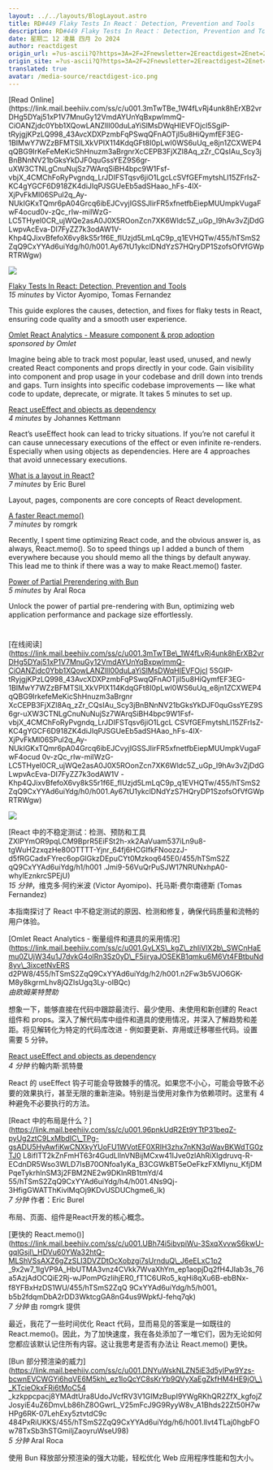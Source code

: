 ```yaml
---
layout: ../../layouts/BlogLayout.astro
title: RD#449 Flaky Tests In React： Detection, Prevention and Tools
description: RD#449 Flaky Tests In React： Detection, Prevention and Tools
date: 星期二 12 凌晨 四月 2o 2024
author: reactdigest
origin_url: =?us-ascii?Q?https=3A=2F=2Fnewsletter=2Ereactdigest=2Enet=2Fp=2Fflaky-tests-react-detecti?= =?us-ascii?Q?on-prevention-tools?=
origin_site: =?us-ascii?Q?https=3A=2F=2Fnewsletter=2Ereactdigest=2Enet=2Fp=2Fflaky-tests-react-detecti?= =?us-ascii?Q?on-prevention-tools?=
translated: true
avatar: /media-source/reactdigest-ico.png
---
```



<Reference client:only="react" title="RD#449 Flaky Tests In React： Detection, Prevention and Tools" url="=?us-ascii?Q?https=3A=2F=2Fnewsletter=2Ereactdigest=2Enet=2Fp=2Fflaky-tests-react-detecti?= =?us-ascii?Q?on-prevention-tools?=" />

<Detail client:only="react">
	[Read Online](https://link.mail.beehiiv.com/ss/c/u001.3mTwTBe_1W4fLvRj4unk8hErXB2vrDHg5DYaj51xP1V7MnuGy12VmdAYUnYqBxpwlmmQ-CiOANZjdc0Ybb1XQowLANZllI00duLaYiSlMsDWqHIEVFOjcl5SgiP-tRyjgjKPzLQ998_43AvcXDXPzmbFqPSwqQFnAOTjI5u8HiQymfEF3EG-1BIMwY7WZzBFMTSILXkVPIX114KdqGFt8I0pLwI0WS6uUq_e8jn1ZCXWEP4qQBG9IrKeFeMeKicShHnuzm3aBrgnrXcCEPB3FjXZl8Aq_zZr_CQsIAu_Scy3jBnBNnNV21bGksYkDJF0quGssYEZ9S6gr-uXW3CTNLgCnuNujSz7WArqSiBH4bpc9W1Fsf-vbjX_4CMChFoRyPvgndq_LrJDIFSTqsv6jiO1LgcLcSVfGEFmytshLl15ZFrIsZ-KC4gYGCF6D918ZK4diJIqPJSGUeEb5adSHaao_hFs-4lX-XjPvFkMl06SPul2q_Ay-NUkIGKxTQmr6pA04Grcq6ibEJCvyjIGSSJlirFR5xfnetfbEiepMUUmpkVugaFwF4ocud0v-zQc_rIw-miIWzG-LC5THyeI0CR_ujWQe2asA0J0X5ROonZcn7XK6Wldc5Z_uGp_l9hAv3vZjDdGLwpvAcEva-DI7FyZZ7k3odAW1V-Khp4QJixvBfefoX6vy8kS5r1f6E_flUzjd5LmLqC9p_q1EVHQTw/455/hTSmS2ZqQ9CxYYAd6uiYdg/h0/h001.Ay67tU1ykclDNdYzS7HQryDP1SzofsOfVfGWpRTRWgw)

![](https://link.mail.beehiiv.com/ss/o/u001.Btu2bd7uwPPtNpvEhFUmtA/455/hTSmS2ZqQ9CxYYAd6uiYdg/ho.gif)

[Flaky Tests In React: Detection, Prevention and Tools](https://link.mail.beehiiv.com/ss/c/u001.umaHyWnMavjtWWn_0mUAO7Xeh93nnKEe_x2Irs-5DUOtu4jDY0RQa2p_juDc02dJDZ7B6XRxg5pJzSOoaPtTanNBI8GLfV1a1ozNK7a4ZXlPYmOR9pqLCM9BprR5EiFSt2h-xk2AaVuam537iLn9u8-tgWuH2zxqzHe80OTTTT-Yjnr_64fj6HCGIfkFNoozzJ-d5fRGCadxFYrec6opGlGkzDEpuCYt0Mzkoq645E0/455/hTSmS2ZqQ9CxYYAd6uiYdg/h1/h001.Jmi9-56VuQrPuSJW17NRUNxhpA0-whylEznkrcSPEjU)  
_15 minutes_ by Victor Ayomipo, Tomas Fernandez

This guide explores the causes, detection, and fixes for flaky tests in React, ensuring code quality and a smooth user experience.

[Omlet React Analytics - Measure component & prop adoption](https://link.mail.beehiiv.com/ss/c/u001.GyLXS_kgZ_zhliVlX2b_SWCnHaEmu0ZUjW34u1J7dvkG4olRn3Sz0yD_F5iiryaJOSEKB1qmku6M6Vt4FBtbuNd8yv_3ixcetNvERSd2PW8/455/hTSmS2ZqQ9CxYYAd6uiYdg/h2/h001.n2Fw3b5VJO6GK-M8y8kgrmLhv8jQZIsUgq3Ly-oIBQc)  
_sponsored by Omlet_

Imagine being able to track most popular, least used, unused, and newly created React components and props directly in your code. Gain visibility into component and prop usage in your codebase and drill down into trends and gaps. Turn insights into specific codebase improvements — like what code to update, deprecate, or migrate. It takes 5 minutes to set up.

[React useEffect and objects as dependency](https://link.mail.beehiiv.com/ss/c/u001.XGHModMy7yto-RjzmaUKhYf6Tadtz5p3wSZz-URRP1uAFAta-gvlDeRLxYGk0SMNgMhLhiXJOmQPUONc7byIdTj0PW2470cY6EXx87jzD6ZS_nN3LslpgpMpud1Mq3iCGRpCYI6RS8K_rBJ3_Cew8zPF4Rq5YiCFs_iW13mO3xWJYwfP54R0upeO1OZXXOyJkREzHYRMoy0I84Bm7oDSrlb94YWdxwOtRN8B-WhgOJyWZB3WzsSg3-ckFZvzGo7dNMJHOqdZxBWLQKR6o8VJZQ/455/hTSmS2ZqQ9CxYYAd6uiYdg/h3/h001.KRXq9g2N05GMVmMpSWe7Ls6ztGWfBeOg2rnirEh9sqE)  
_4 minutes_ by Johannes Kettmann

React’s useEffect hook can lead to tricky situations. If you’re not careful it can cause unnecessary executions of the effect or even infinite re-renders. Especially when using objects as dependencies. Here are 4 approaches that avoid unnecessary executions.

[What is a layout in React?](https://link.mail.beehiiv.com/ss/c/u001.96pnkUdR2Et9YTtP31beqZ-pyUg2ztC9LxMbdIC_TPg-gsADU5HyAwfiKwCNXkyYUoFU1WVotEF0XRlH3zhx7nKN3qWavBKWdTG0zTJ0L8ifITT2kZnFmHT63r4GudLllnVNBijMCxw41IJve0zlAhRiXIgdruvq-R-ECdnDR5Wso3WLD7IsB70ONfoa1yKa_B3CGWkBT5eOeFkzFXMlynu_KfjDMPqeTykrhlnSM3j2FBM2NE2w9DKlnRB1tmYd/455/hTSmS2ZqQ9CxYYAd6uiYdg/h4/h001.4Ns9Qj-3HfigGWATThKivlMqOj9KDvUSDUChgme6_lk)  
_7 minutes_ by Eric Burel

Layout, pages, components are core concepts of React development.

[A faster React.memo()](https://link.mail.beehiiv.com/ss/c/u001.UBh74i5ibvpiWu-3SxqXvvwS6kwU-gqlGsjl_HDVu60YWa32htQ-MLShVSsAXZ6gZzSLI3DVZDtOcXobzgi7sUrnduQ_J6eELxC1p2_9x2w7_1lgVP9A_HbUTMA3vnz4CVkk7WvaXhYm_ep1aopjDq2fH4JIab3s_76a5AzjAdOCQiE2Rj-wJPomPGzIihjER0_fT1C6URo5_kqHi8qXu6B-ebBNx-f8YFBxHzDS1WU/455/hTSmS2ZqQ9CxYYAd6uiYdg/h5/h001.b5b2fdqmDbA2rDD3WktcgGA8nG4us9WpkfJ-fehq7qk)  
_7 minutes_ by romgrk

Recently, I spent time optimizing React code, and the obvious answer is, as always, React.memo(). So to speed things up I added a bunch of them everywhere because you should memo all the things by default anyway. This lead me to think if there was a way to make React.memo() faster.

[Power of Partial Prerendering with Bun](https://link.mail.beehiiv.com/ss/c/u001.DNYuWskNLZN5iE3d5ylPw9Yzs-bcwnEVCWGYi6hqVE6M5kh_ez1loQcYC8sKrYb9QVyXaEgZkfHM4HE9jO__KTcieOkxFRi6tMoC54_kzkppcpacj8YMAdtUra8UdoJVcfRV3V1GIMzBupI9YWgRKhQR2ZfX_kgfojZJosyiE4uZ6DmvLb86hZ8OGwrL_V25mFcJ9G9RyyW8v_A1Bhds22Zt50H7wHPg6RK-07LehExy5ztvtdC9c484PxRiUkKS/455/hTSmS2ZqQ9CxYYAd6uiYdg/h6/h001.lIvt4TLaj0hgbFOw78TxSb3hSTGmiljZaoyruWseU98)  
_5 minutes_ by Aral Roca

Unlock the power of partial pre-rendering with Bun, optimizing web application performance and package size effortlessly.

#
</Detail>

\[在线阅读]\(https://link.mail.beehiiv.com/ss/c/u001.3mTwTBe\_1W4fLvRj4unk8hErXB2vrDHg5DYaj51xP1V7MnuGy12VmdAYUnYqBxpwlmmQ-CiOANZjdc0Ybb1XQowLANZllI00duLaYiSlMsDWqHIEVFOjcl 5SGIP-tRyjgjKPzLQ998\_43AvcXDXPzmbFqPSwqQFnAOTjiI5u8HiQymfEF3EG-1BIMwY7WZzBFMTSILXkVPIX114KdqGFt8I0pLwI0WS6uUq\_e8jn1ZCXWEP4qQBG9IrkefeMeKicShHnuzm3aBrgnr XcCEPB3FjXZl8Aq\_zZr\_CQsIAu\_Scy3jBnBNnNV21bGksYkDJF0quGssYEZ9S6gr-uXW3CTNLgCnuNuNujSz7WArqSiBH4bpc9W1Fsf-vbjX\_4CMChFoRyPvgndq\_LrJDIFSTqsv6jiO1LgcL CSVfGEFmytshLl15ZFrIsZ-KC4gYGCF6D918ZK4diJIqPJSGUeEb5adSHAao\_hFs-4lX-XjPvFkMl06SPul2q\_Ay-NUkIGKxTQmr6pA04Grcq6ibEJCvyjIGSSJlirFR5xfnetfbEiepMUUmpkVugaFwF4ocud 0v-zQc\_rIw-miIWzG-LC5THyeI0CR\_ujWQe2asA0J0X5ROonZcn7XK6Wldc5Z\_uGp\_l9hAv3vZjDdGLwpvAcEva-DI7FyZZ7k3odAW1V -Khp4QJixvBfefoX6vy8kS5r1f6E\_flUzjd5LmLqC9p\_q1EVHQTw/455/hTSmS2ZqQ9CxYYAd6uiYdg/h0/h001.Ay67tU1ykclDNdYzS7HQryDP1SzofsOfVfGWpRTRWgw)

![](https://link.mail.beehiiv.com/ss/o/u001.Btu2bd7uwPPtNpvEhFUmtA/455/hTSmS2ZqQ9CxYYAd6uiYdg/ho.gif)

\[React 中的不稳定测试：检测、预防和工具ZXlPYmOR9pqLCM9BprR5EiFSt2h-xk2AaVuam537iLn9u8-tgWuH2zxqzHe80OTTTT-Yjnr\_64fj6HCGIfkFNoozzJ-d5fRGCadxFYrec6opGlGkzDEpuCYt0Mzkoq645E0/455/hTSmS2Z qQ9CxYYAd6uiYdg/h1/h001 .Jmi9-56VuQrPuSJW17NRUNxhpA0-whylEznkrcSPEjU)\
*15 分钟*，维克多·阿约米波 (Victor Ayomipo)、托马斯·费尔南德斯 (Tomas Fernandez)

本指南探讨了 React 中不稳定测试的原因、检测和修复，确保代码质量和流畅的用户体验。

\[Omlet React Analytics - 衡量组件和道具的采用情况]\(https://link.mail.beehiiv.com/ss/c/u001.GyLXS\_kgZ\_zhliVlX2b\_SWCnHaEmu0ZUjW34u1J7dvkG4olRn3Sz0yD\_F5iiryaJOSEKB1qmku6M6Vt4FBtbuNd8yv\_3ixcetNvERS d2PW8/455/hTSmS2ZqQ9CxYYAd6uiYdg/h2/h001.n2Fw3b5VJO6GK-M8y8kgrmLhv8jQZIsUgq3Ly-oIBQc)\
*由欧姆莱特赞助*

想象一下，能够直接在代码中跟踪最流行、最少使用、未使用和新创建的 React 组件和 props。深入了解代码库中组件和道具的使用情况，并深入了解趋势和差距。将见解转化为特定的代码库改进 - 例如要更新、弃用或迁移哪些代码。设置需要 5 分钟。

[React useEffect and objects as dependency](https://link.mail.beehiiv.com/ss/c/u001.XGHModMy7yto-RjzmaUKhYf6Tadtz5p3wSZz-URRP1uAFAta-gvlDeRLxYGk0SMNgMhLhiXJOmQPUONc7byIdTj0PW2470cY6EXx87jzD6ZS_nN3LslpgpMpud1Mq3iCGRpCYI6RS8K_rBJ3_Cew8zPF4Rq5YiCFs_iW13mO3xWJYwfP54R0upeO1OZXXOyJkREzHYRMoy0I84Bm7oDSrlb94YWdxwOtRN8B-WhgOJyWZB3WzsSg3-ckFZvzGo7dNMJHOqdZxBWLQKR6o8VJZQ/455/hTSmS2ZqQ9CxYYAd6uiYdg/h3/h001.KRXq9g2N05GMVmMpSWe7Ls6ztGWfBeOg2rnirEh9sqE)\
*4 分钟* 约翰内斯·凯特曼

React 的 useEffect 钩子可能会导致棘手的情况。如果您不小心，可能会导致不必要的效果执行，甚至无限的重新渲染。特别是当使用对象作为依赖项时。这里有 4 种避免不必要执行的方法。

\[React 中的布局是什么？]\(https://link.mail.beehiiv.com/ss/c/u001.96pnkUdR2Et9YTtP31beqZ-pyUg2ztC9LxMbdIC\_TPg-gsADU5HyAwfiKwCNXkyYUoFU1WVotEF0XRlH3zhx7nKN3qWavBKWdTG0zTJ0 L8ifITT2kZnFmHT63r4GudLllnVNBijMCxw41IJve0zlAhRiXIgdruvq-R-ECdnDR5Wso3WLD7IsB70ONfoa1yKa\_B3CGWkBT5eOeFkzFXMlynu\_KfjDMPqeTykrhlnSM3j2FBM2NE2w9DKlnRB1tmYd/4 55/hTSmS2ZqQ9CxYYAd6uiYdg/h4/h001.4Ns9Qj-3HfigGWATThKivlMqOj9KDvUSDUChgme6\_lk) \
*7 分钟* 作者：Eric Burel

布局、页面、组件是React开发的核心概念。

\[更快的 React.memo()]\(https://link.mail.beehiiv.com/ss/c/u001.UBh74i5ibvpiWu-3SxqXvvwS6kwU-gqlGsjl\_HDVu60YWa32htQ-MLShVSsAXZ6gZzSLI3DVZDtOcXobzgi7sUrnduQ\_J6eELxC1p2 \_9x2w7\_1lgVP9A\_HbUTMA3vnz4CVkk7WvaXhYm\_ep1aopjDq2fH4JIab3s\_76a5AzjAdOCQiE2Rj-wJPomPGzIihjER0\_fT1C6URo5\_kqHi8qXu6B-ebBNx-f8YFBxHzDS1WU/455/hTSmS2ZqQ 9CxYYAd6uiYdg/h5/h001。 b5b2fdqmDbA2rDD3WktcgGA8nG4us9WpkfJ-fehq7qk)\
*7 分钟* 由 romgrk 提供

最近，我花了一些时间优化 React 代码，显而易见的答案是一如既往的 React.memo()。因此，为了加快速度，我在各处添加了一堆它们，因为无论如何您都应该默认记住所有内容。这让我思考是否有办法让 React.memo() 更快。

\[Bun 部分预渲染的威力]\(https://link.mail.beehiiv.com/ss/c/u001.DNYuWskNLZN5iE3d5ylPw9Yzs-bcwnEVCWGYi6hqVE6M5kh\_ez1loQcYC8sKrYb9QVyXaEgZkfHM4HE9jO\_\_KTcieOkxFRi6tMoC54 \_kzkppcpacj8YMAdtUra8UdoJVcfRV3V1GIMzBupI9YWgRKhQR2ZfX\_kgfojZJosyiE4uZ6DmvLb86hZ8OGwrL\_V25mFcJ9G9RyyW8v\_A1Bhds22Zt50H7wHPg6RK-07LehExy5ztvtdC9c 484PxRiUKKS/455/hTSmS2ZqQ9CxYYAd6uiYdg/h6/h001.lIvt4TLaj0hgbFOw78TxSb3hSTGmiljZaoyruWseU98)\
*5 分钟* Aral Roca

使用 Bun 释放部分预渲染的强大功能，轻松优化 Web 应用程序性能和包大小。

#


